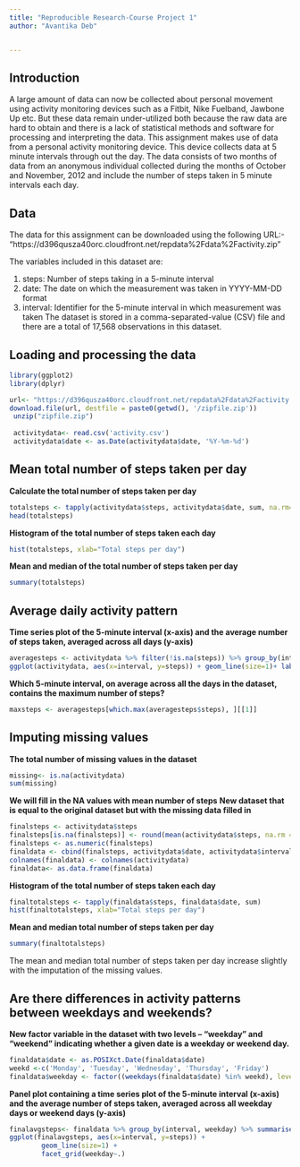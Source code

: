 ```yaml
---
title: "Reproducible Research-Course Project 1"
author: "Avantika Deb"


---
```

## Introduction

A large amount of data can now be collected about personal movement using activity monitoring devices such as a Fitbit, Nike Fuelband, Jawbone Up etc. But these data remain under-utilized both because the raw data are hard to obtain and there is a lack of statistical methods and software for processing and interpreting the data.
This assignment makes use of data from a personal activity monitoring device. This device collects data at 5 minute intervals through out the day. The data consists of two months of data from an anonymous individual collected during the months of October and November, 2012 and include the number of steps taken in 5 minute intervals each day.

## Data

The data for this assignment can be downloaded using the following URL:- "https://d396qusza40orc.cloudfront.net/repdata%2Fdata%2Factivity.zip"

The variables included in this dataset are:

1. steps: Number of steps taking in a 5-minute interval
2. date: The date on which the measurement was taken in YYYY-MM-DD format
3. interval: Identifier for the 5-minute interval in which measurement was taken
The dataset is stored in a comma-separated-value (CSV) file and there are a total of 17,568 observations in this dataset.

## Loading and processing the data
```r
library(ggplot2)
library(dplyr)
```
```r
url<- "https://d396qusza40orc.cloudfront.net/repdata%2Fdata%2Factivity.zip"
download.file(url, destfile = paste0(getwd(), '/zipfile.zip'))
 unzip("zipfile.zip")
 
 activitydata<- read.csv('activity.csv')
 activitydata$date <- as.Date(activitydata$date, '%Y-%m-%d')
```
## Mean total number of steps taken per day

**Calculate the total number of steps taken per day**
```r
totalsteps <- tapply(activitydata$steps, activitydata$date, sum, na.rm=T)
head(totalsteps)
```
**Histogram of the total number of steps taken each day**
```r
hist(totalsteps, xlab="Total steps per day")
```

**Mean and median of the total number of steps taken per day**
```r
summary(totalsteps)
```

## Average daily activity pattern

**Time series plot of the 5-minute interval (x-axis) and the average number of steps taken, averaged across all days (y-axis)**
```r
averagesteps <- activitydata %>% filter(!is.na(steps)) %>% group_by(interval) %>% summarize(steps = mean(steps))
ggplot(activitydata, aes(x=interval, y=steps)) + geom_line(size=1)+ labs(x = "Interval", y = "Average steps per day")
```

**Which 5-minute interval, on average across all the days in the dataset, contains the maximum number of steps?**

```r
maxsteps <- averagesteps[which.max(averagesteps$steps), ][[1]]
```
## Imputing missing values

**The total number of missing values in the dataset**
```r
missing<- is.na(activitydata)
sum(missing)
```
**We will fill in the NA values with mean number of steps**
**New dataset that is equal to the original dataset but with the missing data filled in**

```r
finalsteps <- activitydata$steps
finalsteps[is.na(finalsteps)] <- round(mean(activitydata$steps, na.rm = T))
finalsteps <- as.numeric(finalsteps)
finaldata <- cbind(finalsteps, activitydata$date, activitydata$interval)
colnames(finaldata) <- colnames(activitydata)
finaldata<- as.data.frame(finaldata)
```

**Histogram of the total number of steps taken each day**
```r
finaltotalsteps <- tapply(finaldata$steps, finaldata$date, sum)
hist(finaltotalsteps, xlab="Total steps per day")
```

**Mean and median total number of steps taken per day**

```r
summary(finaltotalsteps)
```
The mean and median total number of steps taken per day increase slightly with the imputation of the missing values.

## Are there differences in activity patterns between weekdays and weekends?


**New factor variable in the dataset with two levels – “weekday” and “weekend” indicating whether a given date is a weekday or weekend day.**

```r
finaldata$date <- as.POSIXct.Date(finaldata$date)
weekd <-c('Monday', 'Tuesday', 'Wednesday', 'Thursday', 'Friday')
finaldata$weekday <- factor((weekdays(finaldata$date) %in% weekd), levels = c(FALSE, TRUE), labels = c('weekend', 'weekday'))
```

**Panel plot containing a time series plot of the 5-minute interval (x-axis) and the average number of steps taken, averaged across all weekday days or weekend days (y-axis)**

```r
finalavgsteps<- finaldata %>% group_by(interval, weekday) %>% summarise(steps = mean(steps))
ggplot(finalavgsteps, aes(x=interval, y=steps)) +
        geom_line(size=1) + 
        facet_grid(weekday~.)
```

